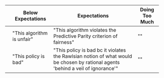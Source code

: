 
```{=html}
<table>
<thead>
<tr>
    <th></th>
    <th>Below Expectations<span data-qmd="![](images/1_bag.png){width='50'}"></span></th>
    <th>Expectations</th>
    <th>Doing Too Much</th>
</tr>
</thead>
<tbody>
<tr>
    <td><span data-qmd="**Policy Analysis**"></span></td>
    <td>"This algorithm is unfair"</td>
    <td>"This algorithm violates the Predictive Parity criterion of fairness"</td>
    <td>"<span data-qmd="This policy is bad bc the inferred welfare weights $\omega_i$ are $0.1632$ off from the optimal welfare weights $\omega^*$"></span>"</td>
</tr>
<tr>
    <td><span data-qmd="**Policy Analysis**"></span></td>
    <td>"This policy is bad"</td>
    <td>"This policy is bad bc it violates the Rawlsian notion of what would be chosen by rational agents 'behind a veil of ignorance'"</td>
    <td>"<span data-qmd="This policy is bad bc the inferred welfare weights $\omega_i$ are $0.1632$ off from the optimal welfare weights $\omega^*$"></span>"</td>
</tr>
</tbody>
</table>
```